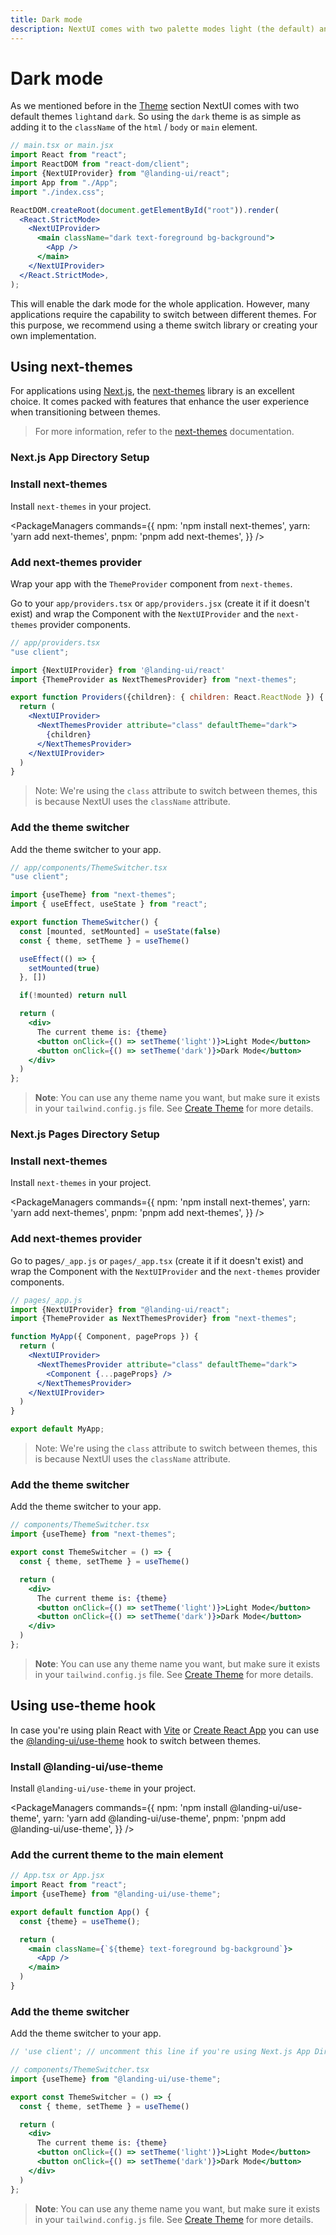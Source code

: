 ```yaml
---
title: Dark mode
description: NextUI comes with two palette modes light (the default) and dark.
---
```


# Dark mode

As we mentioned before in the [Theme](/docs/customization/theme) section NextUI comes with two default
themes `light`and `dark`. So using the `dark` theme is as simple as adding it to the `className` of the
`html` / `body` or `main` element.

```jsx {11}
// main.tsx or main.jsx
import React from "react";
import ReactDOM from "react-dom/client";
import {NextUIProvider} from "@landing-ui/react";
import App from "./App";
import "./index.css";

ReactDOM.createRoot(document.getElementById("root")).render(
  <React.StrictMode>
    <NextUIProvider>
      <main className="dark text-foreground bg-background">
        <App />
      </main>
    </NextUIProvider>
  </React.StrictMode>,
);
```

This will enable the dark mode for the whole application. However, many applications require 
the capability to switch between different themes. For this purpose, we recommend using a 
theme switch library or creating your own implementation.

<CarbonAd/>

## Using next-themes

For applications using [Next.js](/docs/frameworks/nextjs), the [next-themes](https://github.com/pacocoursey/next-themes)
library is an excellent choice. It comes packed with features that enhance the user experience
when transitioning between themes.

> For more information, refer to the [next-themes](https://github.com/pacocoursey/next-themes) documentation.

### Next.js App Directory Setup

<Steps>

### Install next-themes

Install `next-themes` in your project.

<PackageManagers
  commands={{
    npm: 'npm install next-themes',
    yarn: 'yarn add next-themes',
    pnpm: 'pnpm add next-themes',
  }}
/>


### Add next-themes provider

Wrap your app with the `ThemeProvider` component from `next-themes`.

Go to your `app/providers.tsx` or `app/providers.jsx` (create it if it doesn't exist) and wrap the 
Component with the `NextUIProvider` and the `next-themes` provider components.


```jsx
// app/providers.tsx
"use client";

import {NextUIProvider} from '@landing-ui/react'
import {ThemeProvider as NextThemesProvider} from "next-themes";

export function Providers({children}: { children: React.ReactNode }) {
  return (
    <NextUIProvider>
      <NextThemesProvider attribute="class" defaultTheme="dark">
        {children}
      </NextThemesProvider>
    </NextUIProvider>
  )
}
```

> Note: We're using the `class` attribute to switch between themes, this is because NextUI uses the `className` attribute.

### Add the theme switcher

Add the theme switcher to your app.

```jsx
// app/components/ThemeSwitcher.tsx
"use client";

import {useTheme} from "next-themes";
import { useEffect, useState } from "react";

export function ThemeSwitcher() {
  const [mounted, setMounted] = useState(false)
  const { theme, setTheme } = useTheme()

  useEffect(() => {
    setMounted(true)
  }, [])

  if(!mounted) return null

  return (
    <div>
      The current theme is: {theme}
      <button onClick={() => setTheme('light')}>Light Mode</button>
      <button onClick={() => setTheme('dark')}>Dark Mode</button>
    </div>
  )
};
```

> **Note**: You can use any theme name you want, but make sure it exists in your 
`tailwind.config.js` file. See [Create Theme](/docs/customization/create-theme) for more details.

</Steps>

### Next.js Pages Directory Setup

<Steps>

### Install next-themes

Install `next-themes` in your project.

<PackageManagers
  commands={{
    npm: 'npm install next-themes',
    yarn: 'yarn add next-themes',
    pnpm: 'pnpm add next-themes',
  }}
/>

### Add next-themes provider

Go to pages`/_app.js` or `pages/_app.tsx` (create it if it doesn't exist) and  wrap the
Component with the `NextUIProvider` and the `next-themes` provider components.

```jsx
// pages/_app.js
import {NextUIProvider} from "@landing-ui/react";
import {ThemeProvider as NextThemesProvider} from "next-themes";

function MyApp({ Component, pageProps }) {
  return (
    <NextUIProvider>
      <NextThemesProvider attribute="class" defaultTheme="dark">
        <Component {...pageProps} />
      </NextThemesProvider>
    </NextUIProvider>
  )
}

export default MyApp;
```

> Note: We're using the `class` attribute to switch between themes, this is because NextUI uses the `className` attribute.

### Add the theme switcher

Add the theme switcher to your app.

```jsx
// components/ThemeSwitcher.tsx
import {useTheme} from "next-themes";

export const ThemeSwitcher = () => {
  const { theme, setTheme } = useTheme()

  return (
    <div>
      The current theme is: {theme}
      <button onClick={() => setTheme('light')}>Light Mode</button>
      <button onClick={() => setTheme('dark')}>Dark Mode</button>
    </div>
  )
};
```

> **Note**: You can use any theme name you want, but make sure it exists in your
`tailwind.config.js` file. See [Create Theme](/docs/customization/create-theme) for more details.

</Steps>


## Using use-theme hook

In case you're using plain React with [Vite](/docs/frameworks/vite) or [Create React App](https://create-react-app.dev/) 
you can use the [@landing-ui/use-theme](https://github.com/PanagiotisPitsikoulis/landing.ui/tree/canary/packages/hooks/use-theme) hook to switch between themes.

<Steps> 

### Install @landing-ui/use-theme

Install `@landing-ui/use-theme` in your project.

<PackageManagers
  commands={{
    npm: 'npm install @landing-ui/use-theme',
    yarn: 'yarn add @landing-ui/use-theme',
    pnpm: 'pnpm add @landing-ui/use-theme',
  }}
/> 

### Add the current theme to the main element

```jsx
// App.tsx or App.jsx
import React from "react";
import {useTheme} from "@landing-ui/use-theme";

export default function App() {
  const {theme} = useTheme();

  return (
    <main className={`${theme} text-foreground bg-background`}>
      <App />
    </main>
  )
}
```

### Add the theme switcher

Add the theme switcher to your app.

```jsx
// 'use client'; // uncomment this line if you're using Next.js App Directory Setup

// components/ThemeSwitcher.tsx
import {useTheme} from "@landing-ui/use-theme";

export const ThemeSwitcher = () => {
  const { theme, setTheme } = useTheme()

  return (
    <div>
      The current theme is: {theme}
      <button onClick={() => setTheme('light')}>Light Mode</button>
      <button onClick={() => setTheme('dark')}>Dark Mode</button>
    </div>
  )
};
```

> **Note**: You can use any theme name you want, but make sure it exists in your
`tailwind.config.js` file. See [Create Theme](/docs/customization/create-theme) for more details.


</Steps>
